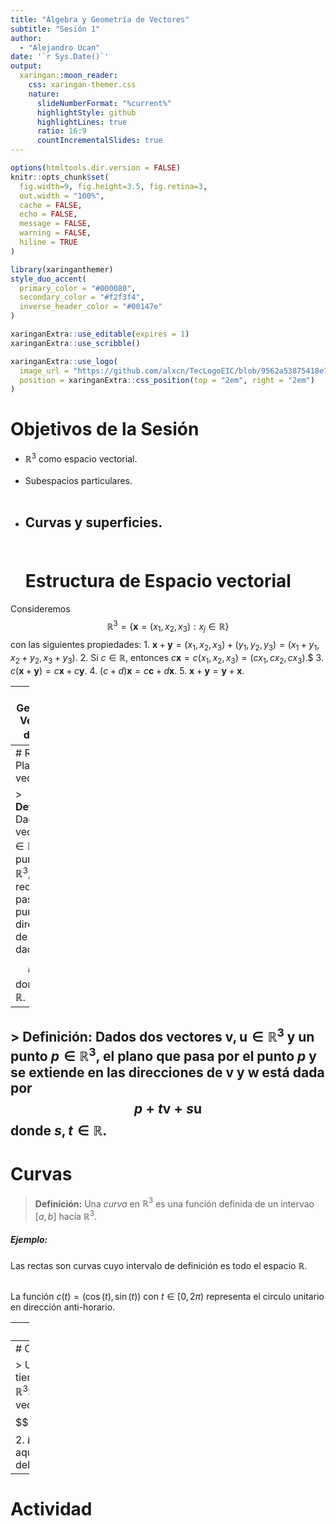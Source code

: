 ```yaml
---
title: "Álgebra y Geometría de Vectores"
subtitle: "Sesión 1"
author: 
  - "Alejandro Ucan"
date: '`r Sys.Date()`'
output:
  xaringan::moon_reader:
    css: xaringan-themer.css
    nature:
      slideNumberFormat: "%current%"
      highlightStyle: github
      highlightLines: true
      ratio: 16:9
      countIncrementalSlides: true
---
```


```r
options(htmltools.dir.version = FALSE)
knitr::opts_chunk$set(
  fig.width=9, fig.height=3.5, fig.retina=3,
  out.width = "100%",
  cache = FALSE,
  echo = FALSE,
  message = FALSE, 
  warning = FALSE,
  hiline = TRUE
)
```

```r
library(xaringanthemer)
style_duo_accent(
  primary_color = "#000080",
  secondary_color = "#f2f3f4",
  inverse_header_color = "#00147e"
)
```

```r
xaringanExtra::use_editable(expires = 1)
xaringanExtra::use_scribble()
```

```r
xaringanExtra::use_logo(
  image_url = "https://github.com/alxcn/TecLogoEIC/blob/9562a53875418e749a296c85808a19c85fc4be74/IngenieriaCiencias_Horizontal_RGB.png",
  position = xaringanExtra::css_position(top = "2em", right = "2em")
)
```

# Objetivos de la Sesión

* $\mathbb{R}^3$ como espacio vectorial. <br/><br/>
* Subespacios particulares. <br/><br/>
* Curvas y superficies. <br/><br/>
---
# Estructura de Espacio vectorial

Consideremos $$\mathbb{R}^3=\{\mathbf{x}=(x_1,x_2,x_3): x_j\in \mathbb{R}\}$$ con las siguientes propiedades:
   1. $\mathbf{x}+\mathbf{y}=(x_1,x_2,x_3)+(y_1,y_2,y_3)=(x_1+y_1,x_2+y_2,x_3+y_3)$.
   2. Si $c\in\mathbb{R},$ entonces $c\mathbf{x}=c(x_1,x_2,x_3)=(cx_1,cx_2,cx_3).$$
   3. $c(\mathbf{x}+\mathbf{y})=c\mathbf{x}+c\mathbf{y}.$
   4. $(c+d)\mathbf{x}=c\mathbf{c}+d\mathbf{x}.$
   5. $\mathbf{x}+\mathbf{y}=\mathbf{y}+\mathbf{x}.$

---
# Geometría Vectorial de $\mathbb{R}^3.$$

% Geogebra o Mathematica

---
# Rectas y Planos vectoriales

> __Definición:__ Dado un vector $\mathbf{v}\in\mathbb{R}^3$ y un punto $p\in\mathbb{R}^3,$ la recta que pasa por el punto $p$ en dirección de $\mathbf{v}$ está dada por $$p+t\mathbf{v}$$ donde $t\in \mathbb{R}.$
---

> __Definición:__ Dados dos vectores $\mathbf{v},\mathbf{u}\in\mathbb{R}^3$ y un punto $p\in\mathbb{R}^3,$ el plano que pasa por el punto $p$ y se extiende en las direcciones de $\mathbf{v}$ y $\mathbf{w}$ está dada por $$p+t\mathbf{v}+s\mathbf{u}$$ donde $s,t\in\mathbb{R}.$
---
# Curvas

> __Definición:__ Una _curva_ en $\mathbb{R}^3$ es una función definida de un intervao $[a,b]$ hacía $\mathbb{R}^3.$

##### Ejemplo: 

Las rectas son curvas cuyo intervalo de definición es todo el espacio $\mathbb{R}.$ <br/><br/>

La función $c(t)=(\cos(t),\sin(t))$ con $t\in[0,2\pi)$ representa el circulo unitario en dirección anti-horario.

---
# Superficies

> __Definición:__ Una _superficie_ en $\mathbb{R}^3$ es una función definida de una caja $[a,b]\times [c,d]$ hacía $\mathbb{R}^3.$

#### Ejemplo:

El plano es una superficies y también $$s(u,v)=(\cos(u)\cos(v),\cos(u)\sin(v),\sin(u)$$ con $(u,v)\in[0,2\pi)\times[0,\pi]$ que corresponde a una semiesféra.

---
# Componentes de un vectorial

> Un __vector__ se define como una cantidad que tiene una magnitud y una dirección, para $\mathbb{x}\in\mathbb{R}^3:$$
  1. _Magnitud:_ la norma o magnitud del vector $\mathbf{x}$ se define por la cantidad $$|\mathbf{x}|=\sqrt{x_1^2+x_2^2+x_3^2}.$$
  2. _Dirección:_ la dirección del vector $\mathbf{x}$ es aquella que tomamos cuando nos movemos del origen $\mathbf{o}=(0,0,0)$ hacía $\mathbf{x}.$
---
# Actividad
